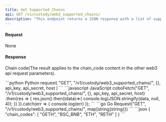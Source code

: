 ```yaml
---
title: Get Supported Chains
api: GET /v1/custody/web3_supported_chains/ 
description: "This endpoint returns a JSON response with a list of supported blockchain network codes for the Web3CustodyWalletManager. The response is filtered based on the organization ID of the authenticated user."
---
```


#### Request
None

#### Response
<ResponseField name="chain_codes" type="String" >Chain code(The result applies to the chain_code content in the other web3 api request parameters).</ResponseField>


<RequestExample>
```python Python
request(
    "GET",
    "/v1/custody/web3_supported_chains/",
    {},
    api_key, api_secret, host
)
```
```javascript JavaScript
coboFetch("GET", "/v1/custody/web3_supported_chains/", {}, api_key, api_secret, host)
    .then(res => {
        res.json().then((data)=>{
            console.log(JSON.stringify(data, null, 4));
        })
    }).catch(err => {
        console.log(err)
    });
```
```go Go
Request("GET", "/v1/custody/web3_supported_chains/", map[string]string{})
```
</RequestExample>

<ResponseExample>
```json
{
  "chain_codes": [
    "GETH",
    "BSC_BNB",
    "ETH",
    "RETH"
  ]
}
```
</ResponseExample>
